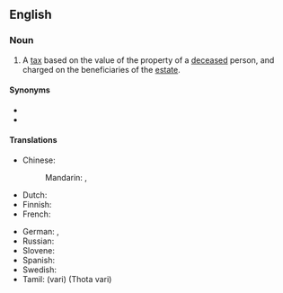 ==English==
{{wikipedia}}

===Noun===
{{en-noun}}

# A [[tax]] based on the value of the property of a [[deceased]] person, and charged on the beneficiaries of the [[estate]].

====Synonyms====
* {{l|en|death duty}}
* {{l|en|estate tax}}

====Translations====
{{trans-top|tax on the property of the deceased}}
* Chinese:
*: Mandarin: {{t+|cmn|遺產稅}}, {{t+|cmn|遗产税|tr=yíchǎnshuì}}
* Dutch: {{t|nl|erfbelasting|c}}
* Finnish: {{t+|fi|perintövero}}
* French: {{t|fr|droits de succession|m-p}}
{{trans-mid}}
* German: {{t+|de|Erbschaftsteuer|f}}, {{t+|de|Erbschaftssteuer|f}}
* Russian: {{t|ru|нало́г на насле́дство|m}}
* Slovene: {{t|sl|davek na nepremičnine|m}}
* Spanish: {{t|es|impuesto sucesorio}}
* Swedish: {{t+|sv|arvskatt|c}}
* Tamil: {{t+|ta|வரி}} (vari) (Thota vari)
{{trans-bottom}}

{{c|en|Taxation|Death}}